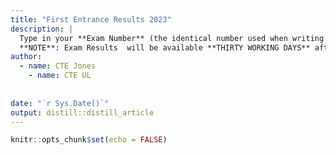 ```yaml
---
title: "First Entrance Results 2023"
description: |
  Type in your **Exam Number** (the identical number used when writing the Entrance Exams or the Aptitude Test) to get your Results. 
  **NOTE**: Exam Results  will be available **THIRTY WORKING DAYS** after the UNDERGRADUATE COLLEGES Entrance Exams.
author:
  - name: CTE Jones 
    - name: CTE UL 
  
   
date: "`r Sys.Date()`"
output: distill::distill_article
---
```


```r
knitr::opts_chunk$set(echo = FALSE)
```


